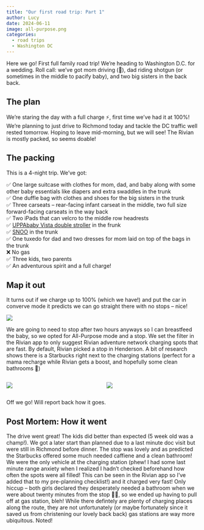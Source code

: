 ```yaml
---
title: "Our first road trip: Part 1"
author: Lucy
date: 2024-06-11
image: all-purpose.png
categories:
  - road trips
  - Washington DC
---
```


Here we go! First full family road trip! We're heading to Washington D.C. for a wedding. Roll call: we’ve got mom driving (👋), dad riding shotgun (or sometimes in the middle to pacify baby), and two big sisters in the back back.  

## The plan

We’re staring the day with a full charge ⚡️, first time we’ve had it at 100%! We’re planning to just drive to Richmond today and tackle the DC traffic well rested tomorrow. Hoping to leave mid-morning, but we will see! The Rivian is mostly packed, so seems doable! 

## The packing

This is a 4-night trip. We've got:

✅ One large suitcase with clothes for mom, dad, and baby along with some other baby essentials like diapers and extra swaddles in the trunk  
✅ One duffle bag with clothes and shoes for the big sisters in the trunk  
✅ Three carseats -- rear-facing infant carseat in the middle, two full size forward-facing carseats in the way back  
✅ Two iPads that can velcro to the middle row headrests  
✅ [UPPAbaby Vista double stroller](/posts/2024-06-10-uppa-baby-venn-diagram/) in the frunk  
✅ [SNOO](/posts/2024-06-06-happiest-ev/) in the trunk  
✅ One tuxedo for dad and two dresses for mom laid on top of the bags in the trunk  
❌ No gas  
✅ Three kids, two parents  
✅ An adventurous spirit and a full charge!

## Map it out

It turns out if we charge up to 100% (which we have!) and put the car in converve mode it predicts we can go straight there with no stops -- nice! 

::: {.centered-image}
![](conserve.jpeg)
:::

We are going to need to stop after two hours anyways so I can breastfeed the baby, so we opted for All-Purpose mode and a stop. We set the filter in the Rivian app to only suggest Rivian adventure network charging spots that are fast. By default, Rivian picked a stop in Henderson. A bit of research shows there is a Starbucks right next to the charging stations (perfect for a mama recharge while Rivian gets a boost, and hopefully some clean bathrooms 🤞)

:::: {.columns}

::: {.column}
::: {.centered-image}
![](filter.png)
:::
:::

::: {.column}
::: {.centered-image}
![](all-purpose.png)
:::
:::

::::

Off we go! Will report back how it goes. 

::: {.callout-note}
## Post Mortem: How it went

The drive went great! The kids did better than expected (5 week old was a champ!). We got a later start than planned due to a last minute doc visit but were still in Richmond before dinner. The stop was lovely and as predicted the Starbucks offered some much needed caffiene and a clean bathroom! We were the only vehicle at the charging station (phew! I had some last minute range anxiety when I realized I hadn't checked beforehand how often the spots were all filled! This can be seen in the Rivian app so I've added that to my pre-planning checklist!) and it charged very fast! Only hiccup -- both girls declared they desperately needed a bathroom when we were about twenty minutes from the stop 🤦‍♀️, so we ended up having to pull off at gas station, bleh! While there defintely are plenty of charging places along the route, they are not unfortunately (or maybe fortunately since it saved us from christening our lovely back back) gas stations are way more ubiquitous. Noted!
:::


